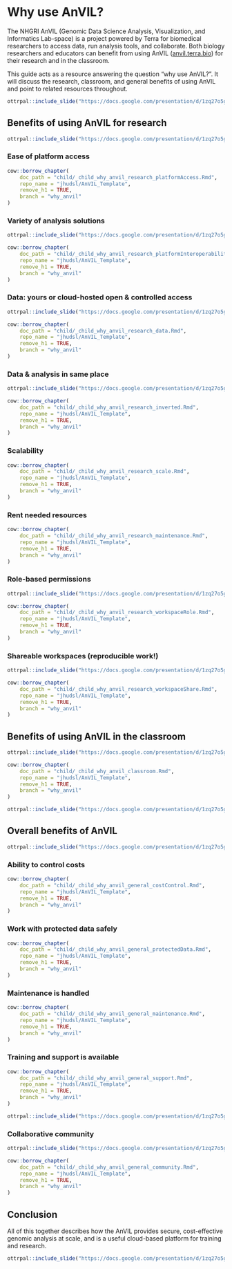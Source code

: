 # Why use AnVIL?

The NHGRI AnVIL (Genomic Data Science Analysis, Visualization, and Informatics Lab-space) is a project powered by Terra for biomedical researchers to access data, run analysis tools, and collaborate. Both biology researchers and educators can benefit from using AnVIL ([anvil.terra.bio](https://anvil.terra.bio/)) for their research and in the classroom.

This guide acts as a resource answering the question "why use AnVIL?". It will discuss the research, classroom, and general benefits of using AnVIL and point to related resources throughout.

```r
ottrpal::include_slide("https://docs.google.com/presentation/d/1zq27o5gSWeiaEPqbCTTL3c_zvozN5lg_QNJYRVyM-SI/edit?slide=id.g37132c23502_0_0#slide=id.g37132c23502_0_0")
```

## Benefits of using AnVIL for research

```r
ottrpal::include_slide("https://docs.google.com/presentation/d/1zq27o5gSWeiaEPqbCTTL3c_zvozN5lg_QNJYRVyM-SI/edit?slide=id.g37132c23502_0_56#slide=id.g37132c23502_0_56")
```

### Ease of platform access

```r
cow::borrow_chapter(
    doc_path = "child/_child_why_anvil_research_platformAccess.Rmd",
    repo_name = "jhudsl/AnVIL_Template",
    remove_h1 = TRUE,
    branch = "why_anvil"
)
```

### Variety of analysis solutions

```r
ottrpal::include_slide("https://docs.google.com/presentation/d/1zq27o5gSWeiaEPqbCTTL3c_zvozN5lg_QNJYRVyM-SI/edit?slide=id.g36e681c6048_0_142#slide=id.g36e681c6048_0_142")
```

```r
cow::borrow_chapter(
    doc_path = "child/_child_why_anvil_research_platformInteroperability.Rmd",
    repo_name = "jhudsl/AnVIL_Template",
    remove_h1 = TRUE,
    branch = "why_anvil"
)
```

### Data: yours or cloud-hosted open & controlled access

```r
ottrpal::include_slide("https://docs.google.com/presentation/d/1zq27o5gSWeiaEPqbCTTL3c_zvozN5lg_QNJYRVyM-SI/edit?slide=id.g36e681c6048_0_91#slide=id.g36e681c6048_0_91")
```

```r
cow::borrow_chapter(
    doc_path = "child/_child_why_anvil_research_data.Rmd",
    repo_name = "jhudsl/AnVIL_Template",
    remove_h1 = TRUE,
    branch = "why_anvil"
)
```

### Data & analysis in same place

```r
ottrpal::include_slide("https://docs.google.com/presentation/d/1zq27o5gSWeiaEPqbCTTL3c_zvozN5lg_QNJYRVyM-SI/edit?slide=id.g36e681c6048_0_179#slide=id.g36e681c6048_0_179")
```

```r
cow::borrow_chapter(
    doc_path = "child/_child_why_anvil_research_inverted.Rmd",
    repo_name = "jhudsl/AnVIL_Template",
    remove_h1 = TRUE,
    branch = "why_anvil"
)
```

### Scalability

```r
cow::borrow_chapter(
    doc_path = "child/_child_why_anvil_research_scale.Rmd",
    repo_name = "jhudsl/AnVIL_Template",
    remove_h1 = TRUE,
    branch = "why_anvil"
)
```

### Rent needed resources

```r
cow::borrow_chapter(
    doc_path = "child/_child_why_anvil_research_maintenance.Rmd",
    repo_name = "jhudsl/AnVIL_Template",
    remove_h1 = TRUE,
    branch = "why_anvil"
)
```

### Role-based permissions

```r
ottrpal::include_slide("https://docs.google.com/presentation/d/1zq27o5gSWeiaEPqbCTTL3c_zvozN5lg_QNJYRVyM-SI/edit?slide=id.g36e681c6048_0_152#slide=id.g36e681c6048_0_152")
```

```r
cow::borrow_chapter(
    doc_path = "child/_child_why_anvil_research_workspaceRole.Rmd",
    repo_name = "jhudsl/AnVIL_Template",
    remove_h1 = TRUE,
    branch = "why_anvil"
)
```

### Shareable workspaces (reproducible work!)

```r
ottrpal::include_slide("https://docs.google.com/presentation/d/1zq27o5gSWeiaEPqbCTTL3c_zvozN5lg_QNJYRVyM-SI/edit?slide=id.g36e681c6048_0_166#slide=id.g36e681c6048_0_166")
```

```r
cow::borrow_chapter(
    doc_path = "child/_child_why_anvil_research_workspaceShare.Rmd",
    repo_name = "jhudsl/AnVIL_Template",
    remove_h1 = TRUE,
    branch = "why_anvil"
)
```

## Benefits of using AnVIL in the classroom

```r
ottrpal::include_slide("https://docs.google.com/presentation/d/1zq27o5gSWeiaEPqbCTTL3c_zvozN5lg_QNJYRVyM-SI/edit?slide=id.g37132c23502_0_68#slide=id.g37132c23502_0_68")
```

```r
cow::borrow_chapter(
    doc_path = "child/_child_why_anvil_classroom.Rmd",
    repo_name = "jhudsl/AnVIL_Template",
    remove_h1 = TRUE,
    branch = "why_anvil"
)
```

```r
ottrpal::include_slide("https://docs.google.com/presentation/d/1zq27o5gSWeiaEPqbCTTL3c_zvozN5lg_QNJYRVyM-SI/edit?slide=id.g36e681c6048_0_34#slide=id.g36e681c6048_0_34")
```

## Overall benefits of AnVIL

```r
ottrpal::include_slide("https://docs.google.com/presentation/d/1zq27o5gSWeiaEPqbCTTL3c_zvozN5lg_QNJYRVyM-SI/edit?slide=id.g37132c23502_0_80#slide=id.g37132c23502_0_80")
```

### Ability to control costs

```r
cow::borrow_chapter(
    doc_path = "child/_child_why_anvil_general_costControl.Rmd",
    repo_name = "jhudsl/AnVIL_Template",
    remove_h1 = TRUE,
    branch = "why_anvil"
)
```

### Work with protected data safely

```r
cow::borrow_chapter(
    doc_path = "child/_child_why_anvil_general_protectedData.Rmd",
    repo_name = "jhudsl/AnVIL_Template",
    remove_h1 = TRUE,
    branch = "why_anvil"
)
```

### Maintenance is handled

```r
cow::borrow_chapter(
    doc_path = "child/_child_why_anvil_general_maintenance.Rmd",
    repo_name = "jhudsl/AnVIL_Template",
    remove_h1 = TRUE,
    branch = "why_anvil"
)
```

### Training and support is available

```r
cow::borrow_chapter(
    doc_path = "child/_child_why_anvil_general_support.Rmd",
    repo_name = "jhudsl/AnVIL_Template",
    remove_h1 = TRUE,
    branch = "why_anvil"
)
```

```r
ottrpal::include_slide("https://docs.google.com/presentation/d/1zq27o5gSWeiaEPqbCTTL3c_zvozN5lg_QNJYRVyM-SI/edit?slide=id.g36e681c6048_0_185#slide=id.g36e681c6048_0_185")
```

### Collaborative community

```r
ottrpal::include_slide("https://docs.google.com/presentation/d/1zq27o5gSWeiaEPqbCTTL3c_zvozN5lg_QNJYRVyM-SI/edit?slide=id.g36e681c6048_0_147#slide=id.g36e681c6048_0_147")
```

```r
cow::borrow_chapter(
    doc_path = "child/_child_why_anvil_general_community.Rmd",
    repo_name = "jhudsl/AnVIL_Template",
    remove_h1 = TRUE,
    branch = "why_anvil"
)
```

## Conclusion

All of this together describes how the AnVIL provides secure, cost-effective genomic analysis at scale, and is a useful cloud-based platform for training and research.

```r
ottrpal::include_slide("https://docs.google.com/presentation/d/1zq27o5gSWeiaEPqbCTTL3c_zvozN5lg_QNJYRVyM-SI/edit?slide=id.p#slide=id.p")
```
